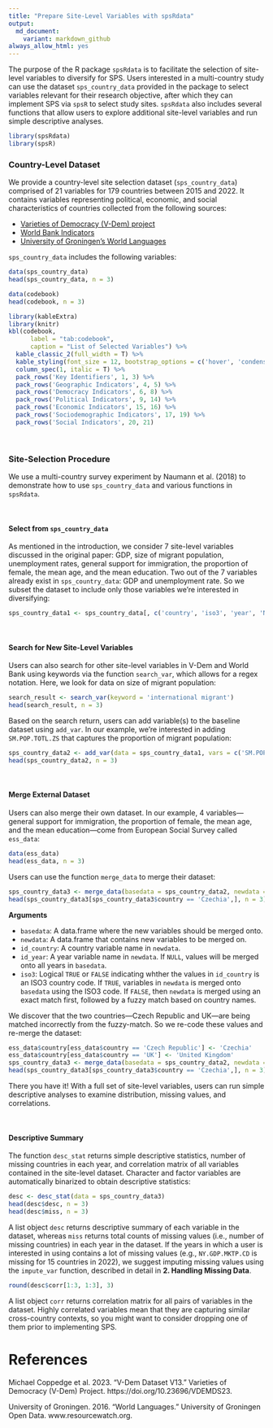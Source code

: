 ```yaml
---
title: "Prepare Site-Level Variables with spsRdata"
output: 
  md_document:
    variant: markdown_github
always_allow_html: yes
---
```


The purpose of the R package `spsRdata` is to facilitate the selection of site-level variables to diversify for SPS. Users interested in a multi-country study can use the dataset `sps_country_data` provided in the package to select variables relevant for their research objective, after which they can implement SPS via `spsR` to select study sites. `spsRdata` also includes several functions that allow users to explore additional site-level variables and run simple descriptive analyses.

```r
library(spsRdata)
library(spsR)
```

### Country-Level Dataset

We provide a country-level site selection dataset (`sps_country_data`) comprised of 21 variables for 179 countries between 2015 and 2022. It contains variables representing political, economic, and social characteristics of countries collected from the following sources: 

* [Varieties of Democracy (V-Dem) project](https://v-dem.net/data/the-v-dem-dataset)
* [World Bank Indicators](https://datahelpdesk.worldbank.org/knowledgebase/articles/889392-about-the-indicators-api-documentation)
* [University of Groningen's World Languages](https://resourcewatch.org/data/explore/soc_071_world_languages?section=Discover&selectedCollection=&zoom=3&lat=0&lng=0&pitch=0&bearing=0&basemap=dark&labels=light&layers=%255B%257B%2522dataset%2522%253A%252220662342-dcdd-4a42-9f58-bcc80217de71%2522%252C%2522opacity%2522%253A1%252C%2522layer%2522%253A%2522f2d76e6b-060d-4dc9-83ea-284bef6b2aae%2522%257D%255D&aoi=&page=1&sort=most-viewed&sortDirection=-1)

`sps_country_data` includes the following variables: 

```r
data(sps_country_data)
head(sps_country_data, n = 3)

data(codebook)
head(codebook, n = 3)
```

```r
library(kableExtra)
library(knitr)
kbl(codebook,
      label = "tab:codebook",
      caption = "List of Selected Variables") %>%
  kable_classic_2(full_width = T) %>%
  kable_styling(font_size = 12, bootstrap_options = c('hover', 'condensed')) %>%
  column_spec(1, italic = T) %>%
  pack_rows('Key Identifiers', 1, 3) %>%
  pack_rows('Geographic Indicators', 4, 5) %>%
  pack_rows('Democracy Indicators', 6, 8) %>%
  pack_rows('Political Indicators', 9, 14) %>%
  pack_rows('Economic Indicators', 15, 16) %>%
  pack_rows('Sociodemographic Indicators', 17, 19) %>%
  pack_rows('Social Indicators', 20, 21)
```

<br>


### Site-Selection Procedure 

We use a multi-country survey experiment by Naumann et al. (2018) to demonstrate how to use `sps_country_data` and various functions in `spsRdata`.

<br>


#### Select from `sps_country_data`

As mentioned in the introduction, we consider 7 site-level variables discussed in the original paper: GDP, size of migrant population, unemployment rates, general support for immigration, the proportion of female, the mean age, and the mean education. Two out of the 7 variables already exist in `sps_country_data`: GDP and unemployment rate. So we subset the dataset to include only those variables we're interested in diversifying:

```r
sps_country_data1 <- sps_country_data[, c('country', 'iso3', 'year', 'NY.GDP.MKTP.CD', 'SL.UEM.TOTL.ZS')]
```

<br>


#### Search for New Site-Level Variables

Users can also search for other site-level variables in V-Dem and World Bank using keywords via the function ``search_var``, which allows for a regex notation. Here, we look for data on size of migrant population:

```r
search_result <- search_var(keyword = 'international migrant')
head(search_result, n = 3)
```

Based on the search return, users can add variable(s) to the baseline dataset using ``add_var``. In our example, we're interested in adding `SM.POP.TOTL.ZS` that captures the proportion of migrant population:

```r
sps_country_data2 <- add_var(data = sps_country_data1, vars = c('SM.POP.TOTL.ZS'))
head(sps_country_data2, n = 3)
```

<br>


#### Merge External Dataset

Users can also merge their own dataset. In our example, 4 variables---general support for immigration, the proportion of female, the mean age, and the mean education---come from European Social Survey called `ess_data`:

```r
data(ess_data)
head(ess_data, n = 3)
```

Users can use the function ``merge_data`` to merge their dataset:

```r
sps_country_data3 <- merge_data(basedata = sps_country_data2, newdata = ess_data, id_site = 'country')
head(sps_country_data3[sps_country_data3$country == 'Czechia',], n = 3)
```
**Arguments**

* `basedata`: A data.frame where the new variables should be merged onto. 
* `newdata`: A data.frame that contains new variables to be merged on.
* `id_country`: A country variable name in `newdata`.
* `id_year`: A year variable name in `newdata`. If `NULL`, values will be merged onto all years in `basedata`.
* `iso3`: Logical `TRUE` or `FALSE` indicating whther the values in `id_country` is an ISO3 country code. If `TRUE`, variables in `newdata` is merged onto `basedata` using the ISO3 code. If `FALSE`, then `newdata` is merged using an exact match first, followed by a fuzzy match based on country names. 

We discover that the two countries---Czech Republic and UK---are being matched incorrectly from the fuzzy-match. So we re-code these values and re-merge the dataset:

```r
ess_data$country[ess_data$country == 'Czech Republic'] <- 'Czechia'
ess_data$country[ess_data$country == 'UK'] <- 'United Kingdom'
sps_country_data3 <- merge_data(basedata = sps_country_data2, newdata = ess_data, id_site = 'country')
head(sps_country_data3[sps_country_data3$country == 'Czechia',], n = 3)
```

<!-- Two additional columns are merged to the dataset: -->

<!-- * `cname_used`: the values of country names in the merging dataset (i.e., same as `countryvar`). -->
<!-- * `match`: tells you how each row was matched, either `exact` or `fuzzy`.  -->
There you have it! With a full set of site-level variables, users can run simple descriptive analyses to examine distribution, missing values, and correlations. 

<br>


#### Descriptive Summary

The function ``desc_stat`` returns simple descriptive statistics, number of missing countries in each year, and correlation matrix of all variables contained in the site-level dataset. Character and factor variables are automatically binarized to obtain descriptive statistics:

```r
desc <- desc_stat(data = sps_country_data3)
head(desc$desc, n = 3)
head(desc$miss, n = 3)
```
A list object `desc` returns descriptive summary of each variable in the dataset, whereas `miss` returns total counts of missing values (i.e., number of missing countries) in each year in the dataset. If the years in which a user is interested in using contains a lot of missing values (e.g., `NY.GDP.MKTP.CD` is missing for 15 countries in 2022), we suggest imputing missing values using the `impute_var` function, described in detail in **2. Handling Missing Data**.

```r
round(desc$corr[1:3, 1:3], 3)
```

A list object `corr` returns correlation matrix for all pairs of variables in the dataset. Highly correlated variables mean that they are capturing similar cross-country contexts, so you might want to consider dropping one of them prior to implementing SPS. 

# References

Michael Coppedge et al. 2023. “V-Dem Dataset V13.” Varieties of Democracy (V-Dem) Project. https://doi.org/10.23696/VDEMDS23.

University of Groningen. 2016. “World Languages.” University of Groningen Open Data. www.resourcewatch.org.
